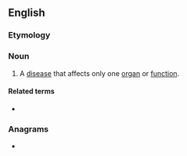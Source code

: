 ==English==

===Etymology===
{{confix|en|mono|pathy}}

===Noun===
{{en-noun|monopathies}}

# {{lb|en|medicine}} A [[disease]] that affects only one [[organ]] or [[function]].

====Related terms====
* {{l|en|monopathic}}

===Anagrams===
* {{l|en|taphonomy}}